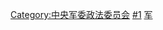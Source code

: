 {{Catmore}}

[[Category:中央军委政法委员会|Category:中央军委政法委员会]]
[[Category:中国人民解放军各军事法院|#1]]
[[Category:中华人民共和国高级法院|军]]